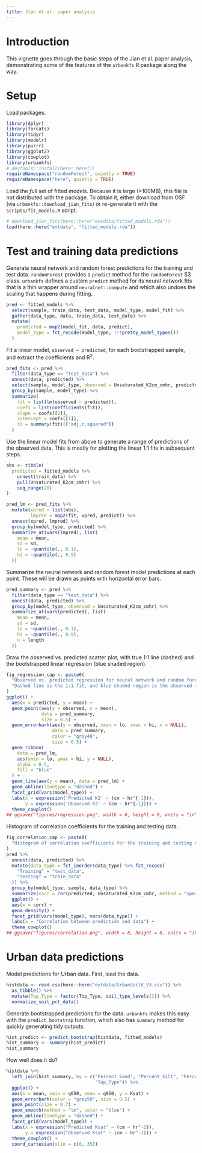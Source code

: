 ```yaml
---
title: Jian et al. paper analysis
---
```


# Introduction

This vignette goes through the basic steps of the Jian et al. paper analysis, demonstrating some of the features of the `urbankfs` R package along the way.

# Setup

Load packages.

```r
library(dplyr)
library(forcats)
library(tidyr)
library(modelr)
library(purrr)
library(ggplot2)
library(cowplot)
library(urbankfs)
# devtools::install(here::here())
requireNamespace("randomForest", quietly = TRUE)
requireNamespace("here", quietly = TRUE)
```

Load the _full_ set of fitted models.
Because it is large (>100MB), this file is not distributed with the package.
To obtain it, either download from OSF (via `urbankfs::download_jian_fits`) or re-generate it with the `scripts/fit_models.R` script.

```r
# download_jian_fits(here::here("extdata/fitted_models.rda"))
load(here::here("extdata", "fitted_models.rda"))
```

# Test and training data predictions

Generate neural network and random forest predictions for the training and test data.
`randomForest` provides a `predict` method for the `randomForest` S3 class.
`urbankfs` defines a custom `predict` method for its neural network fits that is a thin wrapper around `neuralnet::compute` and which also undoes the scaling that happens during fitting.

```r
pred <- fitted_models %>%
  select(sample, train_data, test_data, model_type, model_fit) %>%
  gather(data_type, data, train_data, test_data) %>%
  mutate(
    predicted = map2(model_fit, data, predict),
    model_type = fct_recode(model_type, !!!pretty_model_types())
  )
```

Fit a linear model, `observed ~ predicted`, for each bootstrapped sample, and extract the coefficients and R^2^.

```r
pred_fits <- pred %>%
  filter(data_type == "test_data") %>%
  unnest(data, predicted) %>%
  select(sample, model_type, observed = Unsaturated_K2cm_cmhr, predicted) %>%
  group_by(sample, model_type) %>%
  summarize(
    fit = list(lm(observed ~ predicted)),
    coefs = list(coefficients(fit)),
    slope = coefs[[2]],
    intercept = coefs[[1]],
    r2 = summary(fit)[["adj.r.squared"]]
  )
```

Use the linear model fits from above to generate a range of predictions of the observed data.
This is mostly for plotting the linear 1:1 fits in subsequent steps.

```r
obs <- tibble(
  predicted = fitted_models %>%
    unnest(train_data) %>%
    pull(Unsaturated_K2cm_cmhr) %>%
    seq_range(20)
)

pred_lm <- pred_fits %>%
  mutate(xpred = list(obs),
         lmpred = map2(fit, xpred, predict)) %>%
  unnest(xpred, lmpred) %>%
  group_by(model_type, predicted) %>%
  summarize_at(vars(lmpred), list(
    mean = mean,
    sd = sd,
    lo = ~quantile(., 0.1),
    hi = ~quantile(., 0.9)
  ))
```

Summarize the neural network and random forest model predictions at each point.
These will be drawn as points with horizontal error bars.

```r
pred_summary <- pred %>%
  filter(data_type == "test_data") %>%
  unnest(data, predicted) %>%
  group_by(model_type, observed = Unsaturated_K2cm_cmhr) %>%
  summarize_at(vars(predicted), list(
    mean = mean,
    sd = sd,
    lo = ~quantile(., 0.1),
    hi = ~quantile(., 0.9),
    n = length
  ))
```

Draw the observed vs. predicted scatter plot, with true 1:1 line (dashed) and the bootstrapped linear regression (blue shaded region).

```r
fig_regression_cap <- paste0(
  "Observed vs. predicted regression for neural network and random forest models. ",
  "Dashed line is the 1:1 fit, and blue shaded region is the observed ~ predicted regression."
)
ggplot() +
  aes(x = predicted, y = mean) +
  geom_point(aes(y = observed, x = mean),
             data = pred_summary,
             size = 0.5) +
  geom_errorbarh(aes(y = observed, xmin = lo, xmax = hi, x = NULL),
                 data = pred_summary,
                 color = "gray40",
                 size = 0.5) +
  geom_ribbon(
    data = pred_lm,
    aes(ymin = lo, ymax = hi, y = NULL),
    alpha = 0.5,
    fill = "blue"
  ) +
  geom_line(aes(y = mean), data = pred_lm) +
  geom_abline(linetype = "dashed") +
  facet_grid(vars(model_type)) +
  labs(x = expression('Predicted K2' ~ (cm ~ hr^{-1})),
       y = expression('Observed K2' ~ (cm ~ hr^{-1}))) +
  theme_cowplot()
## ggsave("figures/regression.png", width = 6, height = 8, units = "in", dpi = 300)
```

Histogram of correlation coefficients for the training and testing data.

```r
fig_correlation_cap <- paste0(
  "Histogram of correlation coefficients for the training and testing data."
)
pred %>%
  unnest(data, predicted) %>%
  mutate(data_type = fct_inorder(data_type) %>% fct_recode(
    "Training" = "test_data",
    "Testing" = "train_data"
  )) %>%
  group_by(model_type, sample, data_type) %>%
  summarize(corr = cor(predicted, Unsaturated_K2cm_cmhr, method = "spearman")) %>%
  ggplot() +
  aes(x = corr) +
  geom_density() +
  facet_grid(vars(model_type), vars(data_type)) +
  labs(x = "Correlation between prediction and data") +
  theme_cowplot()
## ggsave("figures/correlation.png", width = 8, height = 8, units = "in", dpi = 300)
```

# Urban data predictions

Model predictions for Urban data.
First, load the data.

```r
histdata <- read.csv(here::here("extdata/UrbanSoilK_V3.csv")) %>%
  as_tibble() %>%
  mutate(Top_Type = factor(Top_Type, soil_type_levels())) %>%
  normalize_soil_pct_data()
```

Generate bootstrapped predictions for the data.
`urbankfs` makes this easy with the `predict_bootstrap` function, which also has `summary` method for quickly generating tidy outputs.

```r
hist_predict <- predict_bootstrap(histdata, fitted_models)
hist_summary <- summary(hist_predict)
hist_summary
```

How well does it do?

```r
histdata %>%
  left_join(hist_summary, by = c("Percent_Sand", "Percent_Silt", "Percent_Clay",
                                 "Top_Type")) %>%
  ggplot() +
  aes(x = mean, xmin = q050, xmax = q950, y = Ksat) +
  geom_errorbarh(color = "grey50", size = 0.5) +
  geom_point(size = 0.7) +
  geom_smooth(method = "lm", color = "blue") +
  geom_abline(linetype = "dashed") +
  facet_grid(vars(model_type)) +
  labs(x = expression("Predicted Ksat" ~ (cm ~ hr^-1)),
       y = expression("Observed Ksat" ~ (cm ~ hr^-1))) +
  theme_cowplot() +
  coord_cartesian(xlim = c(0, 35))
```
